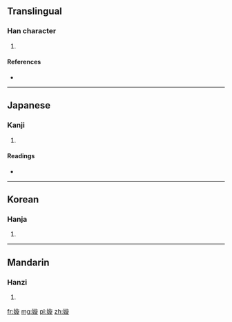 ==Translingual==

===Han character===
{{Han char|rn=38|rad=女|as=11|sn=14|four=4848<sub>1</sub>|canj=女卜尸人 (VYSO)}}

# {{defn|Han|sort=女11}}

====References====
* {{Han ref|kx=0269.250|dkj=06642|dj=0537.160|hdz=21078.020|uh=5AD9|ud=23257|bh=E17A|bd=57722}}

----

==Japanese==

===Kanji===
{{ja-kanji|grade=|rs=女11}}

# {{defn|Japanese|sort=女11}}

====Readings====
* {{ja-readings|on=[[せっ]] (seb), [[ぜん]] (zen)|kun=[[みめよい]] (mimeyoi)}}

----

==Korean==

===Hanja===
{{ko-hanja|hangeul=선|rv=seon|mr=sŏn}}

# {{defn|Korean|sort=女11}}

----

==Mandarin==

===Hanzi===
{{cmn-hanzi|pin=[[xuán]] ([[xuan2]])|wg=hsüan<sup>2</sup>}}

# {{defn|Mandarin|sort=女11}}

[[fr:嫙]]
[[mg:嫙]]
[[pl:嫙]]
[[zh:嫙]]